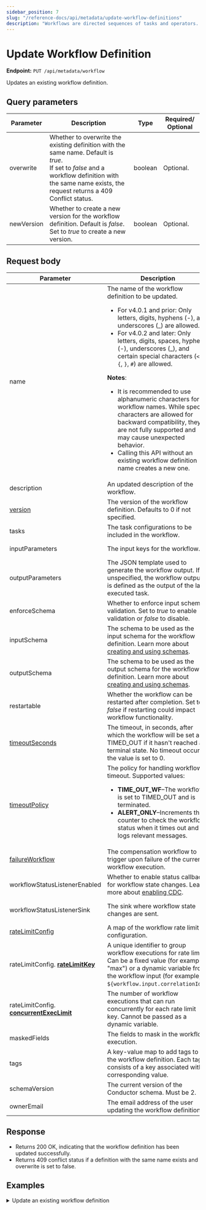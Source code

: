```yaml
---
sidebar_position: 7
slug: "/reference-docs/api/metadata/update-workflow-definitions"
description: "Workflows are directed sequences of tasks and operators. This API is used to update workflow definitions in Orkes Conductor."
---
```



# Update Workflow Definition

**Endpoint:** `PUT /api/metadata/workflow`

Updates an existing workflow definition.

## Query parameters

| Parameter  | Description                                                                                                             | Type    | Required/ Optional |
| ---------- | ----------------------------------------------------------------------------------------------------------------------- | ------- | ------------------ |
| overwrite  | Whether to overwrite the existing definition with the same name. Default is _true_.<br/>If set to *false* and a workflow definition with the same name exists, the request returns a 409 Conflict status.                                     | boolean | Optional.          |
| newVersion | Whether to create a new version for the workflow definition. Default is _false_. Set to _true_ to create a new version. | boolean | Optional.          |

## Request body

| Parameter                                                                              | Description                                                                                                                                                                                                                                                                                                                                                                                                                                                                                                                                      | Type             | Required/ Optional                                     |
| -------------------------------------------------------------------------------------- | ------------------------------------------------------------------------------------------------------------------------------------------------------------------------------------------------------------------------------------------------------------------------------------------------------------------------------------------------------------------------------------------------------------------------------------------------------------------------------------------------------------------------------------------------ | ---------------- | ------------------------------------------------------ |
| name                                                                                   | The name of the workflow definition to be updated. <ul><li>For v4.0.1 and prior: Only letters, digits, hyphens (-), and underscores (\_) are allowed.</li> <li>For v4.0.2 and later: Only letters, digits, spaces, hyphens (-), underscores (\_), and certain special characters (`<`, `>`, `{`, `}`, `#`) are allowed.</li></ul>**Notes**:<ul><li>It is recommended to use alphanumeric characters for workflow names. While special characters are allowed for backward compatibility, they are not fully supported and may cause unexpected behavior.</li><li>Calling this API without an existing workflow definition name creates a new one.</li></ul> | string           | Required.                                              |
| description                                                                            | An updated description of the workflow.                                                                                                                                                                                                                                                                                                                                                                                                                                                                                                                   | string           | Optional.                                              |
| [version](https://orkes.io/content/faqs/workflow-versioning)                                                                                | The version of the workflow definition. Defaults to 0 if not specified.                                                                                                                                                                                                                                                                                                                                                                                                                                                                          | integer          | Optional.                                              |
| tasks                                                                                  | The task configurations to be included in the workflow.                                                                                                                                                                                                                                                                                                                                                                                                                                                                                          | array of objects | Required.                                              |
| inputParameters                                                                        | The input keys for the workflow.                                                                                                                                                                                                                                                                                                                                                                                                                                                                                                                 | array of strings | Optional.                                              |
| outputParameters                                                                       | The JSON template used to generate the workflow output. If unspecified, the workflow output is defined as the output of the last executed task.                                                                                                                                                                                                                                                                                                                                                                                                  | object           | Optional.                                              |
| enforceSchema                                                                          | Whether to enforce input schema validation. Set to _true_ to enable validation or _false_ to disable.                                                                                                                                                                                                                                                                                                                                                                                                                                            | boolean          | Optional.                                              |
| inputSchema                                                                            | The schema to be used as the input schema for the workflow definition. Learn more about [creating and using schemas](https://orkes.io/content/developer-guides/schema-validation).                                                                                                                                                                                                                                                                                                                                                        | object           | Required if _enforceSchema_ is set to _true_.          |
| outputSchema                                                                           | The schema to be used as the output schema for the workflow definition. Learn more about [creating and using schemas](https://orkes.io/content/developer-guides/schema-validation).| object           | Required if _enforceSchema_ is set to _true_.          |
| restartable                                                                            | Whether the workflow can be restarted after completion. Set to _false_ if restarting could impact workflow functionality.                                                                                                                                                                                                                                                                                                                                                                                                                        | boolean          | Optional.                                              |
| [timeoutSeconds](https://orkes.io/content/error-handling#timeout-configuration-1)                                                                         | The timeout, in seconds, after which the workflow will be set as TIMED_OUT if it hasn't reached a terminal state.  No timeout occurs if the value is set to 0.                                                                                                                                                                                                                                                                                                                                                                                          | integer          | Required.                                              |
| [timeoutPolicy](https://orkes.io/content/error-handling#timeout-configuration-1)                                                                         | The policy for handling workflow timeout. Supported values:<ul><li>**TIME_OUT_WF**–The workflow is set to TIMED_OUT and is terminated.</li><li>**ALERT_ONLY**–Increments the counter to check the workflow status when it times out and logs relevant messages.</li></ul>                                                                                                                                                                                                                                                                        | string           | Optional.                                              |
| [failureWorkflow](https://orkes.io/content/error-handling#workflow-compensation-flows) | The compensation workflow to trigger upon failure of the current workflow execution.                                                                                                                                                                                                                                                                                                                                                                                                                                                             | string           | Optional.                                              |
| workflowStatusListenerEnabled                                                          | Whether to enable status callback for workflow state changes. Learn more about [enabling CDC](https://orkes.io/content/developer-guides/enabling-cdc-on-conductor-workflows).                                                                                                                                                                                                                                                                                                                                                                    | boolean          | Optional.                                              |
| workflowStatusListenerSink                                                             | The sink where workflow state changes are sent.                                                                                                                                                                                                                                                                                                                                                                                                                                                                                                  | string           | Required if _workflowStatusListener_ is set to _true_. |
| [rateLimitConfig](https://orkes.io/content/rate-limits#rate-limit-configuration-1)        | A map of the workflow rate limit configuration.                                                                                                                                                                                                                                                                                                                                                                                                                                                                                                  | object           | Optional.                                              |
| rateLimitConfig. [**rateLimitKey**](https://orkes.io/content/rate-limits#rate-limit-configuration-1)                                                      | A unique identifier to group workflow executions for rate limits.<br/>Can be a fixed value (for example, "max") or a dynamic variable from the workflow input (for example, `${workflow.input.correlationId}`).                                                                                                                                                                                                                                                                                                                                | string           | Optional.                                              |
| rateLimitConfig. [**concurrentExecLimit**](https://orkes.io/content/rate-limits#rate-limit-configuration-1)                                               | The number of workflow executions that can run concurrently for each rate limit key. Cannot be passed as a dynamic variable.                                                                                                                                                                                                                                                                                                                                                                                                                                                                     | integer          | Optional.                                              |
| maskedFields                                                                           | The fields to mask in the workflow execution. | array of strings | Optional. | 
| tags                                                                                   | A key-value map to add tags to the workflow definition. Each tag consists of a key associated with a corresponding value.                                                                                                                                                                                                                                                                                                                                                                                                                        | object           | Optional.                                              |
| schemaVersion                                                                          | The current version of the Conductor schema. Must be 2.                                                                                                                                                                                                                                                                                                                                                                                                                                                                                          | integer          | Required.                                              |
| ownerEmail                                                                             | The email address of the user updating the workflow definition.                                                                                                                                                                                                                                                                                                                                                                                                                                                                                  | string           | Required.                                              |

## Response

- Returns 200 OK, indicating that the workflow definition has been updated successfully. 
- Returns 409 conflict status if a definition with the same name exists and overwrite is set to false.

## Examples

<details>
<summary>Update an existing workflow definition</summary>

**Request**

```bash
curl -X 'PUT' \
  'https://<YOUR_CLUSTER>/api/metadata/workflow?overwrite=true&newVersion=false' \
  -H 'accept: */*' \
  -H 'X-Authorization: <TOKEN>' \
  -H 'Content-Type: application/json' \
  -d '{
  "createTime": 1735802320196,
  "updateTime": 1735812484172,
  "name": "api-test",
  "description": "Sample workflow created using API",
  "version": 2,
  "tasks": [
    {
      "name": "event",
      "taskReferenceName": "event_ref",
      "inputParameters": {},
      "type": "EVENT",
      "decisionCases": {},
      "defaultCase": [],
      "forkTasks": [],
      "startDelay": 0,
      "joinOn": [],
      "sink": "ibm_mq:internal_event_name",
      "optional": false,
      "defaultExclusiveJoinTask": [],
      "asyncComplete": false,
      "loopOver": [],
      "onStateChange": {},
      "permissive": false
    }
  ],
  "inputParameters": [],
  "outputParameters": {},
  "failureWorkflow": "",
  "schemaVersion": 2,
  "restartable": false,
  "workflowStatusListenerEnabled": false,
  "ownerEmail": "john.doe@acme.com",
  "timeoutPolicy": "ALERT_ONLY",
  "timeoutSeconds": 0,
  "variables": {},
  "inputTemplate": {},
  "rateLimitConfig":
  {
    "rateLimitKey": "12",
    "concurrentExecLimit": 33
  },
  "enforceSchema": true
}'
```

**Response**

Returns 200 OK, indicating that the workflow definition has been updated successfully.

</details>
